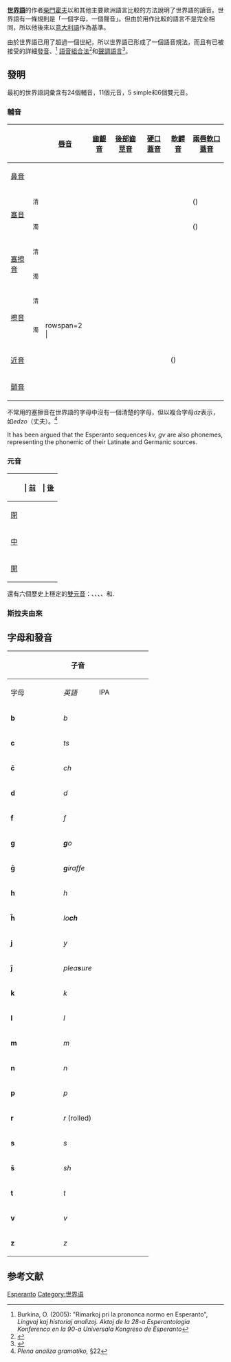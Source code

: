 {{Esperanto}}
{{IPA notice}}
'''[[世界語|世界語]]'''的作者[[柴門霍夫|柴門霍夫]]以和其他主要歐洲語言比較的方法說明了世界語的讀音。世界語有一條規則是「一個字母，一個聲音」。但由於用作比較的語言不是完全相同，所以他後來以[[意大利語|意大利語]]作為基準。

由於世界語已用了超過一個世紀，所以世界語已形成了一個語音規法，而且有已被接受的詳細[[語音學|發音]]、<ref>Burkina, O. (2005): "Rimarkoj pri la prononca normo en Esperanto", ''Lingvaj kaj historiaj analizoj. Aktoj de la 28-a Esperantologia Konferenco en la 90-a Universala Kongreso de Esperanto''</ref> [[語音組合法|語音組合法]]<ref>{{Cite web |url=http://bertilow.com/pmeg/skribo_elparolo/elparolo/specialaj_reguloj.html#i-c9j |title=存档副本 |access-date=2012-02-20 |archive-date=2022-04-07 |archive-url=https://web.archive.org/web/20220407001324/https://bertilow.com/pmeg/skribo_elparolo/elparolo/specialaj_reguloj.html#i-c9j }}</ref>和[[聲調語言|聲調語言]]<ref>{{Cite web |url=http://www.phon.ucl.ac.uk/home/wells/frazmelodio_plena.doc |title=存档副本 |access-date=2012-02-20 |archive-date=2022-03-31 |archive-url=https://web.archive.org/web/20220331222829/https://www.phon.ucl.ac.uk/home/wells/frazmelodio_plena.doc }}</ref>。

==發明==
最初的世界語詞彙含有24個輔音，11個元音，5 simple和6個雙元音。

===輔音===
{| class="wikitable" style=text-align:center
! colspan=2|
! [[唇音|唇音]]
! [[齒齦音|齒齦音]]
! [[後部齒莖音|後部齒莖音]]
! [[硬口蓋音|硬口蓋音]]
! [[軟齶音|軟齶音]]
! [[兩唇軟口蓋音|兩唇軟口蓋音]]
! [[聲門音|聲門音]]
|-
! colspan=2 | [[鼻音_(辅音)|鼻音]] 
| {{IPAlink|m}} || {{IPAlink|n}} || || || || ||
|-
! rowspan=2|[[塞音|塞音]]
! <small>清</small> 
| {{IPAlink|p}} || {{IPAlink|t}} || || || {{IPAlink|k}} || ({{IPA|kv}}) ||
|-
! <small>濁</small>
| {{IPAlink|b}} || {{IPAlink|d}} || || || {{IPAlink|ɡ}} || ({{IPA|ɡv}}) ||
|-
! rowspan=2 |[[塞擦音|塞擦音]]
! <small>清</small>
| || {{IPAlink|t͡s}} || {{IPAlink|t͡ʃ}} || || || ||
|-
! <small>濁</small> 
| || {{IPAlink|d͡z}} || {{IPAlink|d͡ʒ}} || || || ||
|-
! rowspan=2 | [[擦音|擦音]]
! <small>清</small>
| {{IPAlink|f}} || {{IPAlink|s}} || {{IPAlink|ʃ}} || || {{IPAlink|x}} || || {{IPAlink|h}}
|- 
! <small>濁</small> 
| rowspan=2<!--/v/ is ambiguous between fric and approx, as in Slavic. It does not behave as a fric. in voicing assimilation rules.-->| {{IPAlink|v}} || {{IPAlink|z}} || {{IPAlink|ʒ}} || || || ||
|- 
! colspan=2 | [[近音|近音]]
| {{IPAlink|l}} || || {{IPAlink|j}} || || ({{IPAlink|w}}) || 
|- 
! colspan=2|[[顫音_(語音學)|顫音]]
| || {{IPAlink|r}} || || || || ||
|}

不常用的塞擦音{{IPAslink|d͡z}}在世界語的字母中沒有一個清楚的字母，但以複合字母''dz''表示，如''edzo''（丈夫）。<ref>''Plena analiza gramatiko,'' §22</ref>

It has been argued{{誰|date=November 2011}} that the Esperanto sequences ''kv, gv'' are also phonemes, representing the phonemic {{IPA|/kʷ, ɡʷ/}} of their Latinate and Germanic sources.

===元音===

{| class="wikitable" style="text-align:center;"
!
! | [[前元音|前]]
! | [[後元音|後]]
|-
! style="text-align: right;" | [[閉元音|閉]]
| <span style="font-size:125%;">{{IPAlink|i}}</span>
| <span style="font-size:125%;">{{IPAlink|u}}</span>
|-
! style="text-align: right;" | [[中元音|中]]
| <span style="font-size:125%;">{{IPAlink|e̞|e}}</span>
| <span style="font-size:125%;">{{IPAlink|o̞|o}}</span>
|-
! style="text-align: right;" | [[開元音|開]]
| colspan=2 | <span style="font-size:125%;">{{IPAlink|ä|a}}</span>
|}

還有六個歷史上穩定的[[雙元音|雙元音]]：{{IPA|/ai̯/}}、{{IPA|/oi̯/}}、{{IPA|/ui̯/}}、{{IPA|/ei̯/}}、{{IPA|/au̯/}}和{{IPA|/eu̯/}}.

===斯拉夫由來===

==字母和發音==
{{main|世界語字母}}

{| align=center
! colspan=3 | 子音 ||width=25%| || colspan=3 | 元音和雙元音
|-
!字母||''英語''||IPA||width=25%|  ||

字母||''英語''||IPA
|-
|'''b'''||''b''||{{IPAblink|b}}|| ||'''a'''||ban'''a'''na||{{IPAblink|ä|a}}
|-
|'''c'''||''ts''||{{IPAblink|t͡s}}|| ||'''e'''||b'''e'''t||{{IPAblink|e̞|e}}
|-
|'''ĉ'''||''ch''||{{IPAblink|t͡ʃ}}|| ||'''i'''||b'''i'''t||{{IPAblink|i}}
|-
|'''d'''||''d''||{{IPAblink|d}}|| ||'''o'''||b''o''t||{{IPAblink|o̞|o}}
|-
|'''f'''||''f''||{{IPAblink|f}}|| ||'''u'''||b''oo''t||{{IPAblink|u}}
|-
|'''g'''||'''''g'''o''||{{IPAblink|ɡ}}
|-
|'''ĝ'''||'''''g'''iraffe''||{{IPAblink|d͡ʒ}}|| ||'''aj'''||b'''ye'''||{{IPA|[ai̯]}}
|-
|'''h'''||''h''||{{IPAblink|h}}|| ||'''aŭ'''||b'''ough'''||{{IPA|[au̯]}}
|-
|'''ĥ'''||''lo'''ch'''''||{{IPAblink|x}}|| ||'''ej'''||b'''ay'''||{{IPA|[ei̯]}}
|-
|'''j'''||''y''||{{IPAblink|j}}|| ||'''eŭ'''||*||{{IPA|[eu̯]}}
|-
|'''ĵ'''|| ''plea'''s'''ure'' ||{{IPAblink|ʒ}}|| ||'''oj'''||b'''oy'''||{{IPA|[oi̯]}}
|-
|'''k'''|| ''k''|| {{IPAblink|k}}|| || valign=top | '''uj'''||ph'''ooey''' || valign=top | {{IPA|[ui̯]}}
|-
|'''l'''||''l''||{{IPAblink|l}} || || || colspan=2 | (as one syllable)
|-
|'''m'''||''m''||{{IPAblink|m}} || || colspan=4 rowspan=5| *Something similar to ''eŭ'' can be <br>heard in exaggerated mimicry <br>– as delivered by such American <br>comedians as [[Carol_Burnett|Carol Burnett]] – of <br>the [[Received_Pronunciation|British pronunciation]] of the <br>word ''"oh"''

''Ŭ'' is a consonant in foreign names, <br>where it tends to be Esperantized <br>to {{IPAblink|v}}, and occasionally in [[mimesis|mimesis]], <br>as in ''ŭa!'' (waa!)
|-
|'''n'''||''n''||{{IPAblink|n}}
|-
|'''p'''||''p''||{{IPAblink|p}}
|-
|'''r'''||''r'' (rolled)||{{IPAblink|r}}
|-
|'''s'''||''s''||{{IPAblink|s}} 
|-
|'''ŝ'''||''sh''||{{IPAblink|ʃ}} 
|-
|'''t'''||''t''||{{IPAblink|t}}
|-
|'''v'''||''v''||{{IPAblink|v}}
|-
|'''z'''||''z''||{{IPAblink|z}}
|}

== 参考文献 ==
{{Reflist}}

[[Category:各语言语音|Esperanto]]
[[Category:世界语|Category:世界语]]